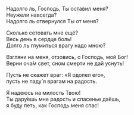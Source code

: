 Надолго ль, Господь, Ты оставил меня?  
Неужели навсегда?  
Надолго ль отвернулся Ты от меня?

Сколько сетовать мне ещё?  
Весь день в сердце боль!  
Долго ль глумиться врагу надо мною?

Взгляни на меня, отзовись, о Господь, мой Бог!  
Верни оча́м свет, сном смерти не дай уснуть!

Пусть не скажет враг: «Я одолел его»,  
пусть не паду́ я врагам на радость.

Я надеюсь на милость Твою!  
Ты дару́ешь мне радость и спасенье даёшь,  
я буду петь, как Господь меня спас!
